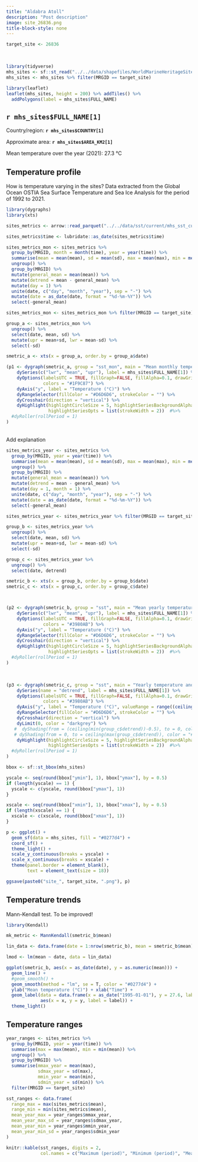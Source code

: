 ```yaml
---
title: "Aldabra Atoll"
description: "Post description"
image: site_26836.png
title-block-style: none
---
```

```r
target_site <- 26836
```

```{=html}
<style>
#title-block-header {
    margin-block-end: 1rem;
    position: relative;
    margin-top: -1px;
    display: none;
}
</style>
```

::: {.grid}
::: {.g-col-5}
<br>
```r
library(tidyverse)
mhs_sites <- sf::st_read("../../data/shapefiles/WorldMarineHeritageSites_v2.shp", quiet = T)
mhs_sites <- mhs_sites %>% filter(MRGID == target_site)

library(leaflet)
leaflet(mhs_sites, height = 200) %>% addTiles() %>%
  addPolygons(label = mhs_sites$FULL_NAME)
```
:::
::: {.g-col-7}
## `r mhs_sites$FULL_NAME[1]`

Country/region: **`r mhs_sites$COUNTRY[1]`**

Approximate area: **`r mhs_sites$AREA_KM2[1]`**

Mean temperature over the year (2021): 27.3 °C
:::
:::

## Temperature profile

How is temperature varying in the sites? Data extracted from the Global Ocean OSTIA Sea Surface Temperature and Sea Ice Analysis for the period of 1992 to 2021.

```r
library(dygraphs)
library(xts)

sites_metrics <- arrow::read_parquet("../../data/sst/current/mhs_sst_current.parquet")

sites_metrics$time <- lubridate::as_date(sites_metrics$time)

sites_metrics_mon <- sites_metrics %>%
  group_by(MRGID, month = month(time), year = year(time)) %>%
  summarise(mean = mean(mean), sd = mean(sd), max = mean(max), min = mean(min), median = mean(median)) %>%
  ungroup() %>%
  group_by(MRGID) %>%
  mutate(general_mean = mean(mean)) %>%
  mutate(detrend = mean - general_mean) %>%
  mutate(day = 1) %>%
  unite(date, c("day", "month", "year"), sep = "-") %>%
  mutate(date = as_date(date, format = "%d-%m-%Y")) %>%
  select(-general_mean)

sites_metrics_mon <- sites_metrics_mon %>% filter(MRGID == target_site)

group_a <- sites_metrics_mon %>%
  ungroup() %>%
  select(date, mean, sd) %>%
  mutate(upr = mean+sd, lwr = mean-sd) %>%
  select(-sd)

smetric_a <- xts(x = group_a, order.by = group_a$date)

(p1 <- dygraph(smetric_a, group = "sst_mon", main = "Mean monthly temperature") %>%
    dySeries(c("lwr", "mean", "upr"), label = mhs_sites$FULL_NAME[1]) %>%
    dyOptions(labelsUTC = TRUE, fillGraph=FALSE, fillAlpha=0.1, drawGrid = FALSE,
              colors = "#1F9C87") %>%
    dyAxis("y", label = "Temperature (°C)") %>%
    dyRangeSelector(fillColor = "#D6D6D6", strokeColor = "") %>%
    dyCrosshair(direction = "vertical") %>%
    dyHighlight(highlightCircleSize = 5, highlightSeriesBackgroundAlpha = 0.2, hideOnMouseOut = FALSE,
                highlightSeriesOpts = list(strokeWidth = 2))  #%>%
  #dyRoller(rollPeriod = 1)
)
```

<br>
Add explanation

```r
sites_metrics_year <- sites_metrics %>%
  group_by(MRGID, year = year(time)) %>%
  summarise(mean = mean(mean), sd = mean(sd), max = mean(max), min = mean(min), median = mean(median)) %>%
  ungroup() %>%
  group_by(MRGID) %>%
  mutate(general_mean = mean(mean)) %>%
  mutate(detrend = mean - general_mean) %>%
  mutate(day = 1, month = 1) %>%
  unite(date, c("day", "month", "year"), sep = "-") %>%
  mutate(date = as_date(date, format = "%d-%m-%Y")) %>%
  select(-general_mean)

sites_metrics_year <- sites_metrics_year %>% filter(MRGID == target_site)

group_b <- sites_metrics_year %>%
  ungroup() %>%
  select(date, mean, sd) %>%
  mutate(upr = mean+sd, lwr = mean-sd) %>%
  select(-sd)

group_c <- sites_metrics_year %>%
  ungroup() %>%
  select(date, detrend)

smetric_b <- xts(x = group_b, order.by = group_b$date)
smetric_c <- xts(x = group_c, order.by = group_c$date)



(p2 <- dygraph(smetric_b, group = "sst", main = "Mean yearly temperature") %>%
    dySeries(c("lwr", "mean", "upr"), label = mhs_sites$FULL_NAME[1]) %>%
    dyOptions(labelsUTC = TRUE, fillGraph=FALSE, fillAlpha=0.1, drawGrid = FALSE,
              colors = "#3980AB") %>%
    dyAxis("y", label = "Temperature (°C)") %>%
    dyRangeSelector(fillColor = "#D6D6D6", strokeColor = "") %>%
    dyCrosshair(direction = "vertical") %>%
    dyHighlight(highlightCircleSize = 5, highlightSeriesBackgroundAlpha = 0.2, hideOnMouseOut = FALSE,
                highlightSeriesOpts = list(strokeWidth = 2))  #%>%
  #dyRoller(rollPeriod = 1)
)
```

<br>

```r
(p3 <- dygraph(smetric_c, group = "sst", main = "Yearly temperature anomaly") %>%
    dySeries(name = "detrend", label = mhs_sites$FULL_NAME[1]) %>%
    dyOptions(labelsUTC = TRUE, fillGraph=FALSE, fillAlpha=0.1, drawGrid = FALSE,
              colors = "#3980AB") %>%
    dyAxis("y", label = "Temperature (°C)", valueRange = range((ceiling(min(group_c$detrend))-0.5), (ceiling(max(group_c$detrend))))) %>%
    dyRangeSelector(fillColor = "#D6D6D6", strokeColor = "") %>%
    dyCrosshair(direction = "vertical") %>%
    dyLimit(0, color = "darkgrey") %>%
   #  dyShading(from = (ceiling(min(group_c$detrend))-0.5), to = 0, color = "#1093C8", axis = "y") %>%
   # dyShading(from = 0, to = ceiling(max(group_c$detrend)), color = "#C72B10", axis = "y") %>%
    dyHighlight(highlightCircleSize = 5, highlightSeriesBackgroundAlpha = 0.2, hideOnMouseOut = FALSE,
                highlightSeriesOpts = list(strokeWidth = 2))  #%>%
  #dyRoller(rollPeriod = 1)
)
```



```r
bbox <- sf::st_bbox(mhs_sites)

yscale <- seq(round(bbox["ymin"], 1), bbox["ymax"], by = 0.5)
if (length(yscale) == 1) {
  yscale <- c(yscale, round(bbox["ymax"], 1))
}

xscale <- seq(round(bbox["xmin"], 1), bbox["xmax"], by = 0.5)
if (length(xscale) == 1) {
  xscale <- c(xscale, round(bbox["xmax"], 1))
}

p <- ggplot() +
  geom_sf(data = mhs_sites, fill = "#0277d4") +
  coord_sf() +
  theme_light() +
  scale_y_continuous(breaks = yscale) +
  scale_x_continuous(breaks = xscale) +
  theme(panel.border = element_blank(),
        text = element_text(size = 18))

ggsave(paste0("site_", target_site, ".png"), p)
```


## Temperature trends

Mann-Kendall test. To be improved!

```r
library(Kendall)

mk_metric <- MannKendall(smetric_b$mean)

lin_data <- data.frame(date = 1:nrow(smetric_b), mean = smetric_b$mean)

lmod <- lm(mean ~ date, data = lin_data)

ggplot(smetric_b, aes(x = as_date(date), y = as.numeric(mean))) +
  geom_line() +
  #geom_smooth() +
  geom_smooth(method = "lm", se = T, color = "#0277d4") +
  ylab("Mean temperature (°C)") + xlab("Time") +
  geom_label(data = data.frame(x = as_date("1995-01-01"), y = 27.6, label = paste("tau =", round(mk_metric$tau, 2), "- p =", round(mk_metric$sl, 5))),
             aes(x = x, y = y, label = label)) +
  theme_light()
```

## Temperature ranges

```r
year_ranges <- sites_metrics %>%
  group_by(MRGID, year = year(time)) %>%
  summarise(max = max(mean), min = min(mean)) %>%
  ungroup() %>%
  group_by(MRGID) %>%
  summarise(mmax_year = mean(max),
            sdmax_year = sd(max),
            mmin_year = mean(min),
            sdmin_year = sd(min)) %>%
  filter(MRGID == target_site)

sst_ranges <- data.frame(
  range_max = max(sites_metrics$mean),
  range_min = min(sites_metrics$mean),
  mean_year_max = year_ranges$mmax_year,
  mean_year_max_sd = year_ranges$sdmax_year,
  mean_year_min = year_ranges$mmin_year,
  mean_year_min_sd = year_ranges$sdmin_year
)

knitr::kable(sst_ranges, digits = 2,
             col.names = c("Maximum (period)", "Minimum (period)", "Mean yearly maximum", "SD yearly maximum", "Mean yearly minimum", "SD yearly minimum"))
```
